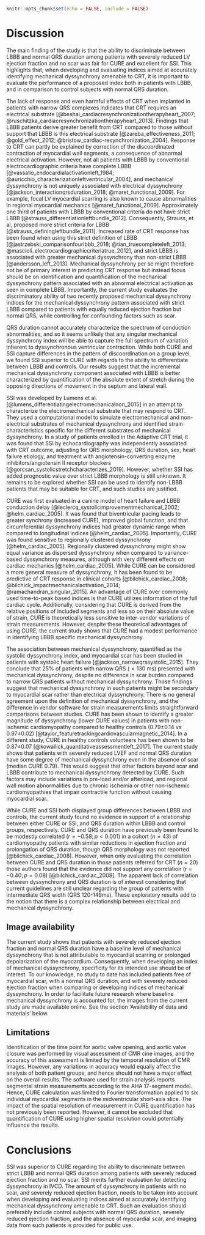```r
knitr::opts_chunk$set(echo = FALSE, include = FALSE)
```

# Discussion

The main finding of the study is that the ability to discriminate between LBBB
and normal QRS duration among patients with severely reduced LV ejection fraction
and no scar was fair for CURE and excellent for SSI. This highlights that, when
developing and evaluating indices aimed at accurately identifying mechanical
dyssynchrony amenable to CRT, it is important to evaluate the performance
of a proposed index both in patients with LBBB, and in comparison to control
subjects with normal QRS duration.

The lack of response and even harmful effects of CRT when implanted in patients with narrow QRS
complexes indicates that CRT requires an electrical substrate
[@beshai_cardiacresynchronizationtherapyheart_2007;
@ruschitzka_cardiacresynchronizationtherapyheart_2013]. Findings that LBBB
patients derive greater benefit from CRT compared to those without support that
LBBB is this electrical substrate [@zareba_effectiveness_2011;
@gold_effect_2012; @bristow_cardiac-resynchronization_2004]. Response to CRT
can partly be explained by correction of the discoordinated contraction of
myocardial wall segments, a consequence of abnormal electrical activation.
However, not all patients with LBBB by conventional electrocardiographic criteria
have complete LBBB [@vassallo_endocardialactivationleft_1984;
@auricchio_characterizationleftventricular_2004], and mechanical dyssynchrony
is not uniquely associated with electrical dyssynchrony
[@jackson_interactionqrsduration_2018; @maret_functional_2009]. For example,
focal LV myocardial scarring is also known to cause abnormalities in regional
myocardial mechanics [@maret_functional_2009]. Approximately one third
of patients with LBBB by conventional criteria do not have strict LBBB
[@strauss_differentiationleftbundle_2012]. Consequently, Strauss, et al, proposed more
strict criteria for LBBB [@strauss_definingleftbundle_2011]. Increased rate
of CRT response has been found when using this strict definition of LBBB
[@jastrzebski_comparisonfourlbbb_2018; @tian_truecompleteleft_2013;
@mascioli_electrocardiographiccriteriatrue_2012], and strict LBBB is associated with
greater mechanical dyssynchrony than non-strict LBBB [@andersson_left_2013].
Mechanical dyssynchrony per se might therefore not be of primary interest in
predicting CRT response but instead focus should be on identification and
quantification of the mechanical dyssynchrony pattern associated with an
abnormal electrical activation as seen in complete LBBB. Importantly, the
current study evaluates the discriminatory ability of two recently
proposed mechanical dyssynchrony indices for the mechanical dyssynchrony
pattern associated with strict LBBB compared to patients with equally reduced
ejection fraction but normal QRS, while controlling for confounding factors
such as scar.

QRS duration cannot accurately characterize the spectrum of conduction
abnormalities, and so it seems unlikely that any singular mechanical
dyssynchrony index will be able to capture the full spectrum of variation
inherent to dyssynchronous ventricular contraction. While both CURE and SSI
capture differences in the pattern of discoordination on a group level, we
found SSI superior to CURE with regards to the ability to differentiate between
LBBB and controls. Our results suggest that the incremental mechanical
dyssynchrony component associated with LBBB is better characterized by
quantification of the absolute extent of stretch during the opposing directions
of movement in the septum and lateral wall.

SSI was developed by Lumens et al.
[@lumens_differentiatingelectromechanicalnon_2015] in an attempt to
characterize the electromechanical substrate that may respond to CRT. They used a
computational model to simulate electromechanical and non-electrical substrates
of mechanical dyssynchrony and identified strain characteristics specific for
the different substrates of mechanical dyssynchrony. In a study of patients
enrolled in the Adaptive CRT trial, it was found that SSI by echocardiography
was independently associated with CRT outcome, adjusting for QRS morphology,
QRS duration, sex, heart failure etiology, and treatment with angiotensin-converting enzyme
inhibitors/angiotensin II receptor blockers
[@gorcsan_systolicstretchcharacterizes_2019]. However, whether SSI has added
prognostic value over strict LBBB morphology is still unknown. It remains to be
explored whether SSI can be used to identify non-LBBB patients that may be suitable for CRT,
and such studies are justified.

CURE was first evaluated in a canine model of heart failure and LBBB conduction
delay [@leclercq_systolicimprovementmechanical_2002; @helm_cardiac_2005]. It
was found that biventricular pacing leads to greater synchrony (increased
CURE), improved global function, and that circumferential dyssynchrony indices
had greater dynamic range when compared to longitudinal indices
[@helm_cardiac_2005]. Importantly, CURE was found sensitive to regionally
clustered dyssynchrony [@helm_cardiac_2005]. Regionally clustered dyssynchrony
might show equal variance as dispersed dyssynchrony when compared to
variance-based dyssynchrony measures, although with very different effects on
cardiac mechanics [@helm_cardiac_2005]. While CURE can be considered a more
general measure of dyssynchrony, it has been found to be predictive of CRT response
in clinical cohorts [@bilchick_cardiac_2008;
@bilchick_impactmechanicalactivation_2014; @ramachandran_singular_2015]. An
advantage of CURE over commonly used time-to-peak based indices is that CURE
utilizes information of the full cardiac cycle. Additionally, considering that
CURE is derived from the relative positions of included segments and less so on
their absolute value of strain, CURE is theoretically less sensitive to
inter-vendor variations of strain measurements. However, despite these
theoretical advantages of using CURE, the current study shows that CURE had a
modest performance in identifying LBBB specific mechanical dyssynchrony.

The association between mechanical dyssynchrony, quantified as the systolic
dyssynchrony index, and myocardial scar has been studied in patients with
systolic heart failure [@jackson_narrowqrssystolic_2015]. They conclude that 25%
of patients with narrow QRS (${<}130$ ms) presented with mechanical dyssynchrony,
despite no difference in scar burden compared to narrow QRS
patients without mechanical dyssynchrony. Those findings suggest that
mechanical dyssynchrony in such patients might be secondary to myocardial scar
rather than electrical dyssynchrony. There is no general agreement upon the
definition of mechanical dyssynchrony, and the difference in vendor software for
strain measurements limits straightforward comparisons between studies. CURE has
been shown to identify a greater magnitude of dyssynchrony (lower CURE values)
in patients with non-ischemic cardiomyopathy compared to healthy controls
(0.79$\pm 0.14$ vs 0.97$\pm 0.02$)
[@taylor_featuretrackingcardiovascularmagnetic_2014]. In a different study, CURE
in healthy controls volunteers has been shown to be 0.87$\pm0.07$
[@kowallick_quantitativeassessmentleft_2017]. The current study shows that
patients with severely reduced LVEF and normal QRS duration have some degree of
mechanical dyssynchrony even in the absence of scar (median CURE 0.79). This
would suggest that other factors beyond scar and LBBB contribute to mechanical
dyssynchrony detected by CURE. Such factors may include variations in pre-load
and/or afterload, and regional wall motion abnormalities due to chronic ischemia
or other non-ischemic cardiomyopathies that impair contractile function without
causing myocardial scar.

While CURE and SSI both displayed group differences between LBBB and controls,
the current study found no evidence in support of a relationship between either
CURE or SSI, and QRS duration within LBBB and control groups, respectively.
CURE and QRS duration have previously been found to be modestly correlated ($r
= -0.58; p {<}0.001$) in a cohort ($n=43$) of cardiomyopathy patients with
similar reductions in ejection fraction and prolongation of QRS duration,
though QRS morphology was not reported [@bilchick_cardiac_2008]. However, when
only evaluating the correlation between CURE and QRS duration in those patients
referred for CRT ($n=20$) those authors found that the evidence did not support
any correlation ($r = -0.40; p=0.08$) [@bilchick_cardiac_2008]. The apparent
lack of correlation between dyssynchrony and QRS duration is of interest
considering that current guidelines are still unclear regarding the group of
patients with intermediate QRS width (QRS 120-149ms). These exploratory results
add to the notion that there is a complex relationship between electrical and
mechanical dyssynchrony.

## Image availability

The current study shows that patients with severely
reduced ejection fraction and normal QRS duration have a baseline level
of mechanical dyssynchrony that is not attributable to myocardial scarring or prolonged
depolarization of the myocardium. Consequently, when developing an index of mechanical
dyssynchrony, specificity for its intended use should be of
interest. To our knowledge, no study to date has included patients free of
myocardial scar, with a normal QRS duration, and with severely reduced ejection fraction
when comparing or developing indices of mechanical dyssynchrony. In order to facilitate
future research where baseline mechanical dyssynchrony is accounted for, the
images from the current study are made available online. See the section
'Availability of data and materials' below.

## Limitations

Identification of the time point for aortic valve opening, and aortic valve closure
was performed by visual assessment of CMR cine images, and the accuracy of this
assessment is limited by the temporal resolution of CMR images. However, any
variations in accuracy would equally affect the analysis of both patient
groups, and hence should not have a major effect on the overall results. The
software used for strain analysis reports segmental strain measurements
according to the AHA 17-segment model. Hence, CURE calculation was limited to Fourier
transformation applied to six individual myocardial segments in the
midventricular short-axis slice. The impact of the spatial resolution of
measurement in CURE quantification has not previously been reported. However,
it cannot be excluded that quantification of CURE using higher spatial
resolution could potentially
influence the results.

# Conclusions

SSI was superior to CURE regarding the ability to discriminate between
strict LBBB and normal QRS duration among patients with severely reduced
ejection fraction and no scar. SSI merits further evaluation for detecting
dyssynchrony in IVCD. The amount of dyssynchrony in patients with no scar, and
severely reduced ejection fraction, needs to be taken into account when
developing and evaluating indices aimed at accurately identifying mechanical
dyssynchrony amenable to CRT. Such an evaluation should preferably include
control subjects with normal QRS duration, severely reduced ejection fraction,
and the absence of myocardial scar, and imaging data from such patients is
provided for public use.